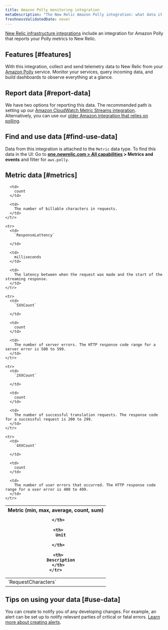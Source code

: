 ```yaml
---
title: Amazon Polly monitoring integration
metaDescription: "The New Relic Amazon Polly integration: what data it reports, and how to enable it."
freshnessValidatedDate: never
---
```


[New Relic infrastructure integrations](/docs/infrastructure/introduction-infra-monitoring) include an integration for <DNT>Amazon Polly</DNT> that reports your Polly metrics to New Relic.

## Features [#features]

With this integration, collect and send telemetry data to New Relic from your [<DNT>Amazon Polly</DNT>](https://docs.aws.amazon.com/polly) service. Monitor your services, query incoming data, and build dashboards to observe everything at a glance.

## Report data [#report-data]

We have two options for reporting this data. The recommended path is setting up our [Amazon CloudWatch Metric Streams integration](/docs/infrastructure/amazon-integrations/connect/aws-metric-stream). Alternatively, you can use our [older Amazon integration that relies on polling](/docs/infrastructure/infrastructure-integrations/cloud-integrations/configure-polling-frequency-data-collection-cloud-integrations).

## Find and use data [#find-use-data]

Data from this integration is attached to the `Metric` data type. To find this data in the UI: Go to <DNT>**[one.newrelic.com > All capabilities](https://one.newrelic.com/all-capabilities) > Metrics and events**</DNT> and filter for `aws.polly`.

## Metric data [#metrics]

<table>
  <thead>
    <tr>
      <th style={{ width: "200px" }}>
        Metric (min, max, average, count, sum)

      </th>

      <th>
        Unit

      </th>

      <th>
        Description
      </th>
    </tr>
  </thead>

  <tbody>
    <tr>
      <td>
        `RequestCharacters`
      </td>

      <td>
        count
      </td>

      <td>
        The number of billable characters in requests.
      </td>
    </tr>

    <tr>
      <td>
        `ResponseLattency`

      </td>

      <td>
        milliseconds
      </td>

      <td>
        The latency between when the request was made and the start of the streaming response.
      </td>
    </tr>

    <tr>
      <td>
        `5XXCount`

      </td>

      <td>
        count
      </td>

      <td>
        The number of server errors. The HTTP response code range for a server error is 500 to 599.
      </td>
    </tr>

    <tr>
      <td>
        `2XXCount`

      </td>

      <td>
        count
      </td>

      <td>
        The number of successful translation requests. The response code for a successful request is 200 to 299.
      </td>
    </tr>

    <tr>
      <td>
        `4XXCount`

      </td>

      <td>
        count
      </td>

      <td>
        The number of user errors that occurred. The HTTP response code range for a user error is 400 to 499.
      </td>
    </tr>
  </tbody>
</table>

## Tips on using your data [#use-data]

You can create <InlinePopover type="alerts"/> to notify you of any developing changes. For example, an alert can be set up to notify relevant parties of critical or fatal errors. [Learn more about creating alerts](/docs/alerts-applied-intelligence/new-relic-alerts/learn-alerts/introduction-alerts).
